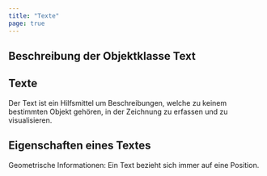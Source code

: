 ```yaml
---
title: "Texte"
page: true
---
```

## Beschreibung der Objektklasse  <Bold> Text </Bold> 

## Texte
Der Text ist ein Hilfsmittel um Beschreibungen, welche zu keinem bestimmten Objekt geh&#246;ren, in der Zeichnung zu erfassen und zu visualisieren.

## Eigenschaften eines Textes
 <Bold> Geometrische Informationen: </Bold>  Ein Text bezieht sich immer auf eine Position.